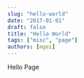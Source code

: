 ```yaml
---
slug: "hello-world"
date: "2017-01-01"
draft: false
title: "Hello World"
tags: ["misc", "page"]
authors: [mgei]
---
```


Hello Page


